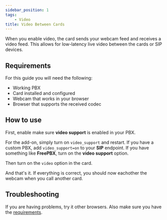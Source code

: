 ```yaml
---
sidebar_position: 1
tags:
    - Video
title: Video Between Cards
---
```


When you enable video, the card sends your webcam feed and receives a video feed. This allows for low-latency live video between the cards or SIP devices.

## Requirements

For this guide you will need the following:

- Working PBX
- Card installed and configured
- Webcam that works in your browser
- Browser that supports the received codec

## How to use

First, enable make sure <b>video support</b> is enabled in your PBX.


<Tabs groupId="pbx">
  <TabItem value="addon" label="Add-on" default>
    For the add-on, simply turn on <code>video_support</code> and restart.
  </TabItem>
  <TabItem value="custom" label="Custom PBX">
    If you have a custom PBX, add <code>video_support=on</code> to your <b>SIP</b> endpoint. If you have something like <b>FreePBX</b>, turn on the <b>video support</b> option.
  </TabItem>
</Tabs>

Then turn on the `video` option in the card.

And that's it. If everything is correct, you should now eachother the webcam when you call another card.

## Troubleshooting

If you are having problems, try it other browsers. Also make sure you have the <a href="#requirements">requirements</a>.